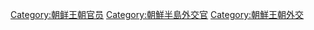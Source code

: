 [[Category:朝鲜王朝官员|Category:朝鲜王朝官员]]
[[Category:朝鮮半島外交官|Category:朝鮮半島外交官]]
[[Category:朝鮮王朝外交|Category:朝鮮王朝外交]]